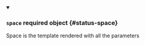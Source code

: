 


<details className="config-field" data-expandable="true" open>
<summary>

### `space` <span className="config-field-required" data-required="false">required</span> <span className="config-field-type">object</span> <span className="config-field-default"></span> <span className="config-field-enum"></span> {#status-space}

Space is the template rendered with all the parameters

</summary>

<PartialSpacereference />


</details>
